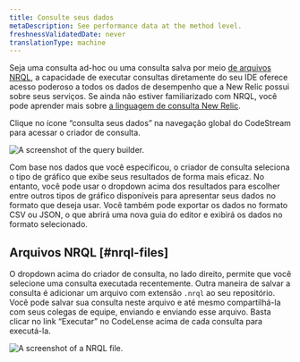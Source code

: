 ```yaml
---
title: Consulte seus dados
metaDescription: See performance data at the method level.
freshnessValidatedDate: never
translationType: machine
---
```




Seja uma consulta ad-hoc ou uma consulta salva por meio [de arquivos NRQL](#nrql-files), a capacidade de executar consultas diretamente do seu IDE oferece acesso poderoso a todos os dados de desempenho que a New Relic possui sobre seus serviços. Se ainda não estiver familiarizado com NRQL, você pode aprender mais sobre [a linguagem de consulta New Relic](/docs/nrql/get-started/introduction-nrql-new-relics-query-language).

Clique no ícone “consulta seus dados” na navegação global do CodeStream para acessar o criador de consulta.

<img
  title="Query your data."
  alt="A screenshot of the query builder."
  src={codestreamQueryBuilder}
/>

Com base nos dados que você especificou, o criador de consulta seleciona o tipo de gráfico que exibe seus resultados de forma mais eficaz. No entanto, você pode usar o dropdown acima dos resultados para escolher entre outros tipos de gráfico disponíveis para apresentar seus dados no formato que deseja usar. Você também pode exportar os dados no formato CSV ou JSON, o que abrirá uma nova guia do editor e exibirá os dados no formato selecionado.

## Arquivos NRQL [#nrql-files]

O dropdown acima do criador de consulta, no lado direito, permite que você selecione uma consulta executada recentemente. Outra maneira de salvar a consulta é adicionar um arquivo com extensão `.nrql` ao seu repositório. Você pode salvar sua consulta neste arquivo e até mesmo compartilhá-la com seus colegas de equipe, enviando e enviando esse arquivo. Basta clicar no link “Executar” no CodeLense acima de cada consulta para executá-la.

<img
  title="NRQL file."
  alt="A screenshot of a NRQL file."
  src={codestreamNRQLFile}
/>